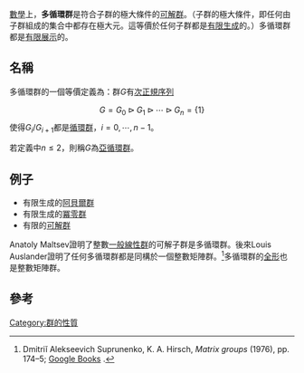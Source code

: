 [[數學|數學]]上，'''多循環群'''是符合子群的極大條件的[[可解群|可解群]]。（子群的極大條件，即任何由子群組成的集合中都存在極大元。這等價於任何子群都是[[有限生成群|有限生成]]的。）多循環群都是[[有限展示|有限展示]]的。

==名稱==
多循環群的一個等價定義為：群''G''有[[次正規序列|次正規序列]]
:<math>G=G_0 \triangleright G_1 \triangleright \cdots \triangleright G_n=\{1\}</math>
使得<math>G_i/G_{i+1}</math>都是[[循環群|循環群]]，<math>i=0,\cdots, n-1</math>。

若定義中<math>n \leq 2</math>，則稱''G''為[[亞循環群|亞循環群]]。

==例子==
*有限生成的[[阿貝爾群|阿貝爾群]]
*有限生成的[[冪零群|冪零群]]
*有限的[[可解群|可解群]]
Anatoly Maltsev證明了整數[[一般線性群|一般線性群]]的可解子群是多循環群。後來Louis Auslander證明了任何多循環群都是同構於一個整數矩陣群。<ref>Dmitriĭ Alekseevich Suprunenko, K. A. Hirsch, ''Matrix groups'' (1976), pp. 174–5; [http://books.google.co.uk/books?id=cTtuPOj5h10C&pg=PA174 Google Books] {{Wayback|url=http://books.google.co.uk/books?id=cTtuPOj5h10C&pg=PA174 |date=20131203002119 }}.</ref>多循環群的[[全形_(數學)|全形]]也是整數矩陣群。

==參考==
{{reflist}}
{{代數小作品}}
[[Category:群的性質|Category:群的性質]]